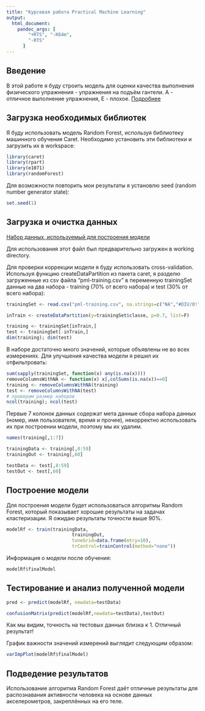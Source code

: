 ```yaml
---
title: "Курсовая работа Practical Machine Learning"
output: 
  html_document:
    pandoc_args: [
        "+RTS", "-K64m",
        "-RTS"
      ]
---
```


## Введение

В этой работе я буду строить модель для оценки качества выполнения физического упражнения - упражнения на подъём гантели. A - отличное выполнение упражнения, E - плохое. [Подробнее](http://groupware.les.inf.puc-rio.br/har#weight_lifting_exercises)

## Загрузка необходимых библиотек

Я буду использовать модель Random Forest, используя библиотеку машинного обучения Caret. Необходимо установить эти библиотеки и загрузить их в workspace:

```r
library(caret)
library(rpart)
library(e1071)
library(randomForest)
```

Для возможности повторить мои результаты я установлю seed (random number generator state):

```r
set.seed(1)
```

## Загрузка и очистка данных

[Набор данных, используемый для построения модели](https://d396qusza40orc.cloudfront.net/predmachlearn/pml-training.csv)

Для использования этот файл был предварительно загружен в working directory.

Для проверки коррекции модели я буду использовать cross-validation. Используя функцию createDataPartition из пакета caret, я разделю загруженные из csv файла "pml-training.csv
" в переменную trainingSet данные на два набора - training (70% от всего набора) и test (30% от всего набора):

```r
trainingSet <- read.csv("pml-training.csv", na.strings=c("NA","#DIV/0!",""))

inTrain <- createDataPartition(y=trainingSet$classe, p=0.7, list=F)

training <- trainingSet[inTrain,]
test <- trainingSet[-inTrain,]
dim(training); dim(test)
```

В наборе достаточно много значений, которые объявлены не во всех измерениях. Для улучшения качества модели я решил их отфильтровать:

```r
sum(sapply(trainingSet, function(x) any(is.na(x))))
removeColumnsWithNA <- function(x) x[,colSums(is.na(x))==0]
training <- removeColumnsWithNA(training)
test <- removeColumnsWithNA(test)
# проверим размер наборов
ncol(training); ncol(test)
```

Первые 7 колонок данных содержат мета данные сбора набора данных (номер, имя пользователя, время и прочее), некорректно использовать их при построении модели, поэтому мы их удалим.

```r
names(training[,1:7])

trainingData <- training[,8:59]
trainingOut <- training[,60]

testData <- test[,8:59]
testOut <- test[,60]
```

## Построение модели

Для построения модели будет использоваться алгоритмы Random Forest, который показывает хорошие результаты на задачах кластеризации. Я ожидаю результаты точности выше 90%.

```r
modelRf <- train(trainingData,
                        trainingOut,
                        tuneGrid=data.frame(mtry=10),
                        trControl=trainControl(method="none"))
```

Информация о модели после обучения:
```r
modelRf$finalModel
```

## Тестирование и анализ полученной модели

```r
pred <- predict(modelRf, newdata=testData)

confusionMatrix(predict(modelRf,newdata=testData),testOut)
```

Как мы видим, точность на тестовых данных близка к 1. Отличный результат!

График важности значений измерений выглядит следующим образом:

```r
varImpPlot(modelRf$finalModel)
```

## Подведение результатов

Использование алгоритма Random Forest даёт отличные результаты для распознавания активности человека на основе данных акселерометров, закреплённых на его теле.